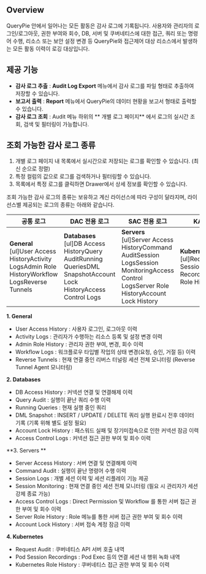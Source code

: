 ## Overview
QueryPie 안에서 일어나는 모든 활동은 감사 로그에 기록됩니다. 사용자와 관리자의 로그인/로그아웃, 권한 부여와 회수, DB, 서버 및 쿠버네티스에 대한 접근, 쿼리 또는 명령어 수행, 리소스 또는 보안 설정 변경 등 QueryPie와 접근제어 대상 리소스에서 발생하는 모든 활동 이력이 로깅 대상입니다.



## 제공 기능
* **감사 로그 추출**  :  **Audit Log Export**  메뉴에서 감사 로그를 파일 형태로 추출하여 저장할 수 있습니다.
* **보고서 출력**  :  **Report**  메뉴에서 QueryPie의 데이터 현황을 보고서 형태로 출력할 수 있습니다.
* **감사 로그 조회**  : Audit 메뉴 하위의 ** 개별 로그 페이지** 에서 로그의 실시간 조회, 검색 및 필터링이 가능합니다.



## 조회 가능한 감사 로그 종류
1. 개별 로그 페이지 내 목록에서 실시간으로 저장되는 로그를 확인할 수 있습니다. (최신 순으로 정렬)
2. 특정 컬럼의 값으로 로그를 검색하거나 필터링할 수 있습니다.
3. 목록에서 특정 로그를 클릭하면 Drawer에서 상세 정보를 확인할 수 있습니다.

조회 가능한 감사 로그의 종류는 보유하고 계신 라이선스에 따라 구성이 달라지며, 라이선스별 제공되는 로그의 종류는 아래와 같습니다.

| **공통 로그**                                                                                      | **DAC 전용 로그**                                                                                                    | **SAC 전용 로그**                                                                                                                              | **KAC 전용 로그**                                                                 |
| ---------------------------------------------------------------------------------------------- | ---------------------------------------------------------------------------------------------------------------- | ------------------------------------------------------------------------------------------------------------------------------------------ | ----------------------------------------------------------------------------- |
| **General** [ul]User Access HistoryActivity LogsAdmin Role HistoryWorkflow LogsReverse Tunnels | **Databases** [ul]DB Access HistoryQuery AuditRunning QueriesDML SnapshotAccount Lock HistoryAccess Control Logs | **Servers** [ul]Server Access HistoryCommand AuditSession LogsSession MonitoringAccess Control LogsServer Role HistoryAccount Lock History | **Kubernetes** [ul]Request AuditPod Session RecordingsKubernetes Role History |

**1. General**

* User Access History : 사용자 로그인, 로그아웃 이력
* Activity Logs : 관리자가 수행하는 리소스 등록 및 설정 변경 이력
* Admin Role History : 관리자 권한 부여, 변경, 회수 이력
* Workflow Logs : 워크플로우 타입별 작업의 상태 변경(요청, 승인, 거절 등) 이력
* Reverse Tunnels : 현재 연결 중인 리버스 터널링 세션 전체 모니터링 (Reverse Tunnel Agent 모니터링)



**2. Databases**

* DB Access History : 커넥션 연결 및 연결해제 이력
* Query Audit : 실행이 끝난 쿼리 수행 이력
* Running Queries : 현재 실행 중인 쿼리
* DML Snapshot : INSERT / UPDATE / DELETE 쿼리 실행 완료시 전후 데이터 기록 (기록 위해 별도 설정 필요)
* Account Lock History : 패스워드 실패 및 장기미접속으로 인한 커넥션 잠금 이력
* Access Control Logs : 커넥션 접근 권한 부여 및 회수 이력



**3. Servers **

* Server Access History : 서버 연결 및 연결해제 이력
* Command Audit : 실행이 끝난 명령어 수행 이력
* Session Logs : 개별 세션 이력 및 세션 리플레이 기능 제공
* Session Monitoring : 현재 연결 중인 세션 전체 모니터링 (필요 시 관리자가 세션 강제 종료 가능)
* Access Control Logs : Direct Permission 및 Workflow 를 통한 서버 접근 권한 부여 및 회수 이력
* Server Role History : Role 메뉴를 통한 서버 접근 권한 부여 및 회수 이력
* Account Lock History : 서버 접속 계정 잠금 이력



**4. Kubernetes**

* Request Audit : 쿠버네티스 API 서버 호출 내역
* Pod Session Recordings : Pod Exec 등의 연결 세션 내 행위 녹화 내역
* Kubernetes Role History : 쿠버네티스 접근 권한 부여 및 회수 이력


